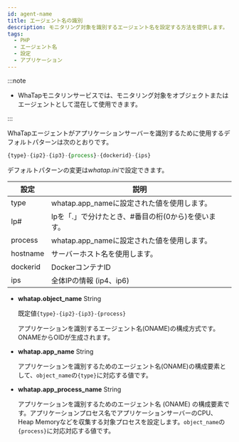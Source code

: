 ```yaml
---
id: agent-name
title: エージェント名の識別
description: モニタリング対象を識別するエージェント名を設定する方法を提供します。
tags:
  - PHP
  - エージェント名
  - 設定
  - アプリケーション
---
```



<Apmnamedescription />


<Agentnamewarning />

:::note

- WhaTapモニタリンサービスでは、モニタリング対象をオブジェクトまたはエージェントとして混在して使用できます。

:::

WhaTapエージェントがアプリケーションサーバーを識別するために使用するデフォルトパターンは次のとおりです。

```javascript title='object_name - default pattern'
{type}-{ip2}-{ip3}-{process}-{dockerid}-{ips}
```

デフォルトパターンの変更は*whatap.ini*で設定できます。

| 設定       | 説明                                               |
| -------- | ------------------------------------------------ |
| type     | whatap.app_nameに設定された値を使用します。                    |
| Ip#      | Ipを「.」で分けたとき、#番目の桁(0から)を使います。 |
| process  | whatap.app_nameに設定された値を使用します。                    |
| hostname | サーバーホスト名を使用します。                                  |
| dockerid | DockerコンテナID                                     |
| ips      | 全体IPの情報 (ip4、ip6)             |

- **whatap.object_name** <span class='type'>String</span>

  既定値`{type}-{ip2}-{ip3}-{process}`

  アプリケーションを識別するエージェント名(ONAME)の構成方式です。ONAMEからOIDが生成されます。  


<Phprestartwhatapservice />

- **whatap.app_name** <span class='type'>String</span>

  アプリケーションを識別するためのエージェント名(ONAME)の構成要素として、`object_name`の`{type}`に対応する値です。  

<Phprestartwhatapservice />

- **whatap.app_process_name** <span class='type'>String</span>

  アプリケーションを識別するためのエージェント名 (ONAME) の構成要素です。アプリケーションプロセス名でアプリケーションサーバーのCPU、Heap Memoryなどを収集する対象プロセスを設定します。`object_name`の`{process}`に対応対応する値です。  

<Phprestartwhatapservice />
